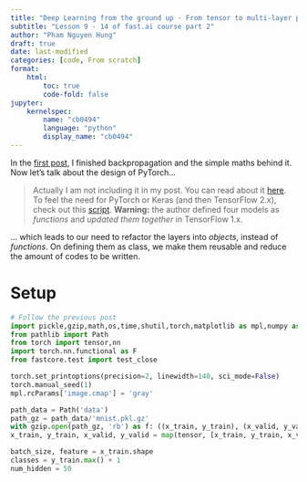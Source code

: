 ```yaml
---
title: "Deep Learning from the ground up - From tensor to multi-layer perceptron (1)"
subtitle: "Lesson 9 - 14 of fast.ai course part 2"
author: "Pham Nguyen Hung"
draft: true
date: last-modified
categories: [code, From scratch]
format:
    html:
        toc: true
        code-fold: false
jupyter:
    kernelspec:
        name: "cb0494"
        language: "python"
        display_name: "cb0494"
---
```

In the [first post](https://hangenyuu.github.io/h-notes/posts/fastai2-p1/), I finished backpropagation and the simple maths behind it. Now let's talk about the design of PyTorch...

> Actually I am not including it in my post. You can read about it [here](https://pytorch.org/docs/stable/community/design.html). To feel the need for PyTorch or Keras (and then TensorFlow 2.x), check out this [script](https://github.com/jsyoon0823/TimeGAN/blob/master/timegan.py). **Warning:** the author defined four models as *functions* and *updated them together* in TensorFlow 1.x.

... which leads to our need to refactor the layers into *objects*, instead of *functions*. On defining them as class, we make them reusable and reduce the amount of codes to be written.

# Setup
```python
# Follow the previous post
import pickle,gzip,math,os,time,shutil,torch,matplotlib as mpl,numpy as np,matplotlib.pyplot as plt
from pathlib import Path
from torch import tensor,nn
import torch.nn.functional as F
from fastcore.test import test_close

torch.set_printoptions(precision=2, linewidth=140, sci_mode=False)
torch.manual_seed(1)
mpl.rcParams['image.cmap'] = 'gray'

path_data = Path('data')
path_gz = path_data/'mnist.pkl.gz'
with gzip.open(path_gz, 'rb') as f: ((x_train, y_train), (x_valid, y_valid), _) = pickle.load(f, encoding='latin-1')
x_train, y_train, x_valid, y_valid = map(tensor, [x_train, y_train, x_valid, y_valid])
```
```python
batch_size, feature = x_train.shape
classes = y_train.max() + 1
num_hidden = 50 
```
